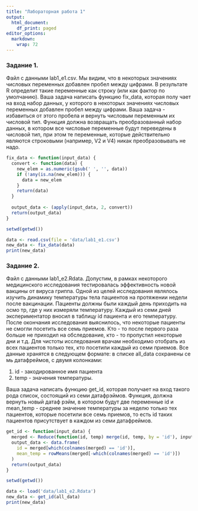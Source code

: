 ---
title: "Лабораторная работа 1"
output:
  html_document:
    df_print: paged
editor_options:
  markdown:
    wrap: 72
---

### Задание 1.

Файл с данными lab1_e1.csv. Мы видим, что в некоторых значениях числовых
переменных добавлен пробел между цифрами. В результате R определит такие
переменные как строку (или как фактор по умолчанию). Ваша задача
написать функцию fix_data, которая полу чает на вход набор данных, у
которого в некоторых значениях числовых переменных добавлен пробел между
цифрами. Ваша задача - избавиться от этого пробела и вернуть числовым
переменным их числовой тип. Функция должна возвращать преобразованный
набор данных, в котором все числовые переменные будут переведены в
числовой тип, при этом те переменные, которые действительно являются
строковыми (например, V2 и V4) никак преобразовывать не надо.

```{r warning=FALSE}
fix_data <- function(input_data) {
  convert <- function(data) {
    new_elem = as.numeric(gsub(' ', '', data))
    if (!any(is.na(new_elem))) {
      data = new_elem
    }
    return(data)
  }
  
  output_data <- (apply(input_data, 2, convert))
  return(output_data)
}

setwd(getwd())

data <- read.csv(file = 'data/lab1_e1.csv')
new_data <- fix_data(data)
print(new_data)
```

### Задание 2.

Файл с данными lab1_e2.Rdata. Допустим, в рамках некоторого медицинского
исследования тестировалась эффективность новой вакцины от вируса гриппа.
Одной из целей исследования являлось изучить динамику температуры тела
пациентов на протяжении недели после вакцинации. Пациенты должны были
каждый день приходить на осмо тр, где у них измеряли температуру. Каждый
из семи дней экспериментатор вносил в таблицу id пациента и его
температуру. После окончания исследования выяснилось, что некоторые
пациенты не смогли посетить все семь приемов. Кто - то после первого
раза больше не приходил на обследование, кто - то пропустил некоторые
дни и т.д. Для чистоты исследования врачам необходимо отобрать из всех
пациентов только тех, кто посетили каждый из семи приемов. Все данные
хранятся в следующем формате: в списке all_data сохранены се мь
датафреймов, с двумя колонками:

1.  id - закодированное имя пациента
2.  temp - значения температуры.

Ваша задача написать функцию get_id, которая получает на вход такого
рода список, состоящий из семи датафрэймов. Функция, должна вернуть
новый датаф рэйм, в котором будут две переменные id и mean_temp -
среднее значение температуры за неделю только тех пациентов, которые
посетили все семь приемов, то есть id таких пациентов присутствует в
каждом из семи датафреймов.

```{r warning=FALSE}
get_id <- function(input_data) {
  merged <- Reduce(function(id, temp) merge(id, temp, by = 'id'), input_data)
  output_data <- data.frame(
    id = merged[which(colnames(merged) == 'id')],
    mean_temp = rowMeans(merged[-which(colnames(merged) == 'id')])
  )
  return(output_data)
}

setwd(getwd())

data <- load('data/lab1_e2.Rdata')
new_data <- get_id(all_data)
print(new_data)
```
